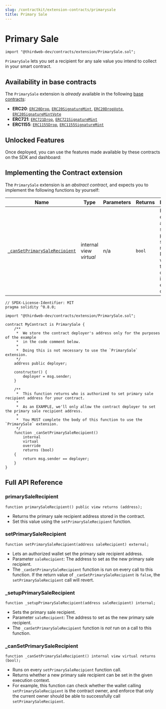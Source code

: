 ```yaml
---
slug: /contractkit/extension-contracts/primarysale
title: Primary Sale
---
```



# Primary Sale

```solidity
import "@thirdweb-dev/contracts/extension/PrimarySale.sol";
```

`PrimarySale` lets you set a recipient for any sale value you intend to collect in your smart contract.

<ViewContractCodeButton
  link="https://github.com/thirdweb-dev/contracts/blob/main/contracts/extension/PrimarySale.sol"
  name="PrimarySale"
/>

## Availability in base contracts

The `PrimarySale` extension is _already_ available in the following [base contracts](/contractkit/base-contracts):

- **ERC20**: [`ERC20Drop`](/contractkit/base-contracts/erc-20/erc20drop), [`ERC20SignatureMint`](/contractkit/base-contracts/erc-20/erc20signaturemint), [`ERC20DropVote`](/contractkit/base-contracts/erc-20/erc20drop-vote), [`ERC20SignatureMintVote`](/contractkit/base-contracts/erc-20/erc20signaturemint-vote)
- **ERC721**: [`ERC721Drop`](/contractkit/base-contracts/erc-721/erc721drop), [`ERC721SignatureMint`](/contractkit/base-contracts/erc-721/erc721signaturemint)
- **ERC1155**: [`ERC1155Drop`](/contractkit/base-contracts/erc-1155/erc1155drop), [`ERC1155SignatureMint`](/contractkit/base-contracts/erc-1155/erc1155signaturemint)

## Unlocked Features

Once deployed, you can use the features made available by these contracts on the SDK and dashboard:

<div className="row" style={{ marginBottom: 24, flexWrap: "wrap" }}>
  <div className="col col--12" style={{ marginTop: 16 }}>
    <QuickstartCard
      name="Primary Sale"
      link="/typescript/sdk.contractprimarysale"
      image="/assets/icons/general.png"
    />
  </div>
</div>

## Implementing the Contract extension

The `PrimarySale` extension is an _abstract contract_, and expects you to implement the following functions by yourself:

| Name                                                                                                      | Type                    | Parameters | Returns | Description                                                                                                                     |
| --------------------------------------------------------------------------------------------------------- | ----------------------- | ---------- | ------- | ------------------------------------------------------------------------------------------------------------------------------- |
| [`_canSetPrimarySaleRecipient`](/contractkit/extension-contracts/primarysale#_cansetprimarysalerecipient) | internal view _virtual_ | n/a        | `bool`  | Runs on every attempt to set a new primary sale recipient. Returns whether this info can be set in the given execution context. |

```solidity
// SPDX-License-Identifier: MIT
pragma solidity ^0.8.0;

import "@thirdweb-dev/contracts/extension/PrimarySale.sol";

contract MyContract is PrimarySale {
    /**
     *  We store the contract deployer's address only for the purposes of the example
     *  in the code comment below.
     *
     *  Doing this is not necessary to use the `PrimarySale` extension.
     */
    address public deployer;

    constructor() {
        deployer = msg.sender;
    }

    /**
     *  This function returns who is authorized to set primary sale recipient address for your contract.
     *
     *  As an EXAMPLE, we'll only allow the contract deployer to set the primary sale recipient address.
     *
     *  You MUST complete the body of this function to use the `PrimarySale` extension.
     */
    function _canSetPrimarySaleRecipient()
        internal
        virtual
        override
        returns (bool)
    {
        return msg.sender == deployer;
    }
}
```

## Full API Reference

### primarySaleRecipient

```solidity
function primarySaleRecipient() public view returns (address);
```

- Returns the primary sale recipient address stored in the contract.
- Set this value using the `setPrimarySaleRecipient` function.

### setPrimarySaleRecipient

```solidity
function setPrimarySaleRecipient(address saleRecipient) external;
```

- Lets an authorized wallet set the primary sale recipient address.
- Parameter `saleRecipient`: The address to set as the new primary sale recipient.
- The `_canSetPrimarySaleRecipient` function is run on every call to this function. If the return value of `_canSetPrimarySaleRecipient` is `false`, the `setPrimarySaleRecipient` call will revert.

### \_setupPrimarySaleRecipient

```solidity
function _setupPrimarySaleRecipient(address saleRecipient) internal;
```

- Sets the primary sale recipient.
- Parameter `saleRecipient`: The address to set as the new primary sale recipient.
- The `_canSetPrimarySaleRecipient` function is _not_ run on a call to this function.

### \_canSetPrimarySaleRecipient

```solidity
function _canSetPrimarySaleRecipient() internal view virtual returns (bool);
```

- Runs on every `setPrimarySaleRecipient` function call.
- Returns whether a new primary sale recipient can be set in the given execution context.
- For example, this function can check whether the wallet calling `setPrimarySaleRecipient` is the contract owner, and enforce that only the current owner should be able to successfully call `setPrimarySaleRecipient`.
